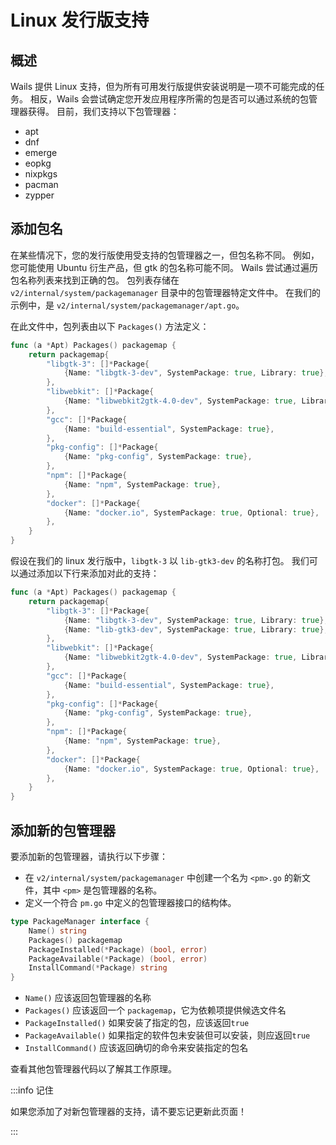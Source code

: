 # Linux 发行版支持

## 概述

Wails 提供 Linux 支持，但为所有可用发行版提供安装说明是一项不可能完成的任务。 相反，Wails 会尝试确定您开发应用程序所需的包是否可以通过系统的包管理器获得。 目前，我们支持以下包管理器：

- apt
- dnf
- emerge
- eopkg
- nixpkgs
- pacman
- zypper

## 添加包名

在某些情况下，您的发行版使用受支持的包管理器之一，但包名称不同。 例如，您可能使用 Ubuntu 衍生产品，但 gtk 的包名称可能不同。 Wails 尝试通过遍历包名称列表来找到正确的包。 包列表存储在 `v2/internal/system/packagemanager` 目录中的包管理器特定文件中。 在我们的示例中，是 `v2/internal/system/packagemanager/apt.go`。

在此文件中，包列表由以下 `Packages()` 方法定义：

```go
func (a *Apt) Packages() packagemap {
    return packagemap{
        "libgtk-3": []*Package{
            {Name: "libgtk-3-dev", SystemPackage: true, Library: true},
        },
        "libwebkit": []*Package{
            {Name: "libwebkit2gtk-4.0-dev", SystemPackage: true, Library: true},
        },
        "gcc": []*Package{
            {Name: "build-essential", SystemPackage: true},
        },
        "pkg-config": []*Package{
            {Name: "pkg-config", SystemPackage: true},
        },
        "npm": []*Package{
            {Name: "npm", SystemPackage: true},
        },
        "docker": []*Package{
            {Name: "docker.io", SystemPackage: true, Optional: true},
        },
    }
}
```

假设在我们的 linux 发行版中，`libgtk-3` 以 `lib-gtk3-dev` 的名称打包。 我们可以通过添加以下行来添加对此的支持：

```go {5}
func (a *Apt) Packages() packagemap {
    return packagemap{
        "libgtk-3": []*Package{
            {Name: "libgtk-3-dev", SystemPackage: true, Library: true},
            {Name: "lib-gtk3-dev", SystemPackage: true, Library: true},
        },
        "libwebkit": []*Package{
            {Name: "libwebkit2gtk-4.0-dev", SystemPackage: true, Library: true},
        },
        "gcc": []*Package{
            {Name: "build-essential", SystemPackage: true},
        },
        "pkg-config": []*Package{
            {Name: "pkg-config", SystemPackage: true},
        },
        "npm": []*Package{
            {Name: "npm", SystemPackage: true},
        },
        "docker": []*Package{
            {Name: "docker.io", SystemPackage: true, Optional: true},
        },
    }
}
```

## 添加新的包管理器

要添加新的包管理器，请执行以下步骤：

- 在 `v2/internal/system/packagemanager` 中创建一个名为 `<pm>.go` 的新文件，其中 `<pm>` 是包管理器的名称。
- 定义一个符合 `pm.go` 中定义的包管理器接口的结构体。

```go
type PackageManager interface {
    Name() string
    Packages() packagemap
    PackageInstalled(*Package) (bool, error)
    PackageAvailable(*Package) (bool, error)
    InstallCommand(*Package) string
}
```

- `Name()` 应该返回包管理器的名称
- `Packages()` 应该返回一个 `packagemap`，它为依赖项提供候选文件名
- `PackageInstalled()` 如果安装了指定的包，应该返回`true`
- `PackageAvailable()` 如果指定的软件包未安装但可以安装，则应返回`true`
- `InstallCommand()` 应该返回确切的命令来安装指定的包名

查看其他包管理器代码以了解其工作原理。

:::info 记住


如果您添加了对新包管理器的支持，请不要忘记更新此页面！

:::
